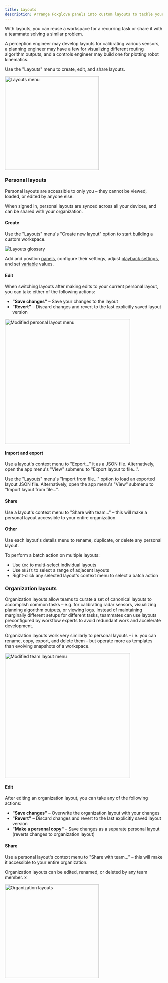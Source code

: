 ```yaml
---
title: Layouts
description: Arrange Foxglove panels into custom layouts to tackle your visualization and debugging workflows.
---
```



With layouts, you can reuse a workspace for a recurring task or share it with a teammate solving a similar problem.

A perception engineer may develop layouts for calibrating various sensors, a planning engineer may have a few for visualizing different routing algorithm outputs, and a controls engineer may build one for plotting robot kinematics.

Use the "Layouts" menu to create, edit, and share layouts.

<img alt="Layouts menu" src="/img/docs/visualization/organization-layouts.png" width="300" />

### Personal layouts

Personal layouts are accessible to only you – they cannot be viewed, loaded, or edited by anyone else.

When signed in, personal layouts are synced across all your devices, and can be shared with your organization.

#### Create

Use the "Layouts" menu's "Create new layout" option to start building a custom workspace.

![Layouts glossary](/img/docs/visualization/layouts-glossary.webp)

Add and position [panels](/docs/visualization/panels/introduction), configure their settings, adjust [playback settings](/docs/visualization/playback), and set [variable](/docs/visualization/variables) values.

#### Edit

When switching layouts after making edits to your current personal layout, you can take either of the following actions:

- **"Save changes"** – Save your changes to the layout
- **"Revert"** – Discard changes and revert to the last explicitly saved layout version

<img
  alt="Modified personal layout menu"
  src="/img/docs/visualization/modified-personal-layout.png"
  width="400"
/>

#### Import and export

Use a layout's context menu to "Export..." it as a JSON file. Alternatively, open the app menu's "View" submenu to "Export layout to file...".

Use the "Layouts" menu's "Import from file..." option to load an exported layout JSON file. Alternatively, open the app menu's "View" submenu to "Import layout from file...".

#### Share

Use a layout's context menu to "Share with team..." – this will make a personal layout accessible to your entire organization.

#### Other

Use each layout's details menu to rename, duplicate, or delete any personal layout.

To perform a batch action on multiple layouts:

- Use `Cmd` to multi-select individual layouts
- Use `Shift` to select a range of adjacent layouts
- Right-click any selected layout's context menu to select a batch action

### Organization layouts

Organization layouts allow teams to curate a set of canonical layouts to accomplish common tasks – e.g. for calibrating radar sensors, visualizing planning algorithm outputs, or viewing logs. Instead of maintaining marginally different setups for different tasks, teammates can use layouts preconfigured by workflow experts to avoid redundant work and accelerate development.

Organization layouts work very similarly to personal layouts – i.e. you can rename, copy, export, and delete them – but operate more as templates than evolving snapshots of a workspace.

<img
  alt="Modified team layout menu"
  src="/img/docs/visualization/modified-team-layout.png"
  width="400"
/>

#### Edit

After editing an organization layout, you can take any of the following actions:

- **"Save changes"** – Overwrite the organization layout with your changes
- **"Revert"** – Discard changes and revert to the last explicitly saved layout version
- **"Make a personal copy"** – Save changes as a separate personal layout (reverts changes to organization layout)

#### Share

Use a personal layout's context menu to "Share with team..." – this will make it accessible to your entire organization.

Organization layouts can be edited, renamed, or deleted by any team member.
x

<img
  alt="Organization layouts"
  src="/img/docs/visualization/organization-layouts.png"
  width="300"
/>
